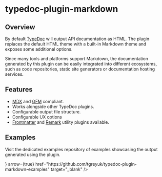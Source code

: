 
# typedoc-plugin-markdown

<PackageDescription pjson={pjson} />

## Overview

By default [TypeDoc](https://typedoc.org) will output API documentation as HTML. The plugin replaces the default HTML theme with a built-in Markdown theme and exposes some additional options.

Since many tools and platforms support Markdown, the documentation generated by this plugin can be easily integrated into different ecosystems, such as code repositories, static site generators or documentation hosting services.

## Features

- [MDX](https://mdxjs.com/) and [GFM](https://github.github.com/gfm/) compliant.
- Works alongside other TypeDoc plugins.
- Configurable output file structure.
- Configurable UX options
- [Frontmatter](/plugins/frontmatter) and [Remark](/plugins/remark) utility plugins available.

## Examples

Visit the dedicated examples repository of examples showcasing the output generated using the plugin.

<Cards num={2}>
  <Cards.Card
    title="View on GitHub"
    icon={<FontAwesomeIcon icon={faGithub} />}
    arrow={true}
    href="https://github.com/tgreyuk/typedoc-plugin-markdown-examples"
    target="_blank"
  />
</Cards>
